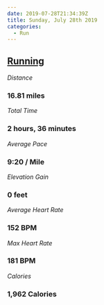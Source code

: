 ```yaml
---
date: 2019-07-28T21:34:39Z
title: Sunday, July 28th 2019
categories:
  - Run
---
```

## [Running](https://www.strava.com/activities/2571714875)

_Distance_

### 16.81 miles

_Total Time_

### 2 hours, 36 minutes

_Average Pace_

### 9:20 / Mile

_Elevation Gain_

### 0 feet

_Average Heart Rate_

### 152 BPM

_Max Heart Rate_

### 181 BPM

_Calories_

### 1,962 Calories